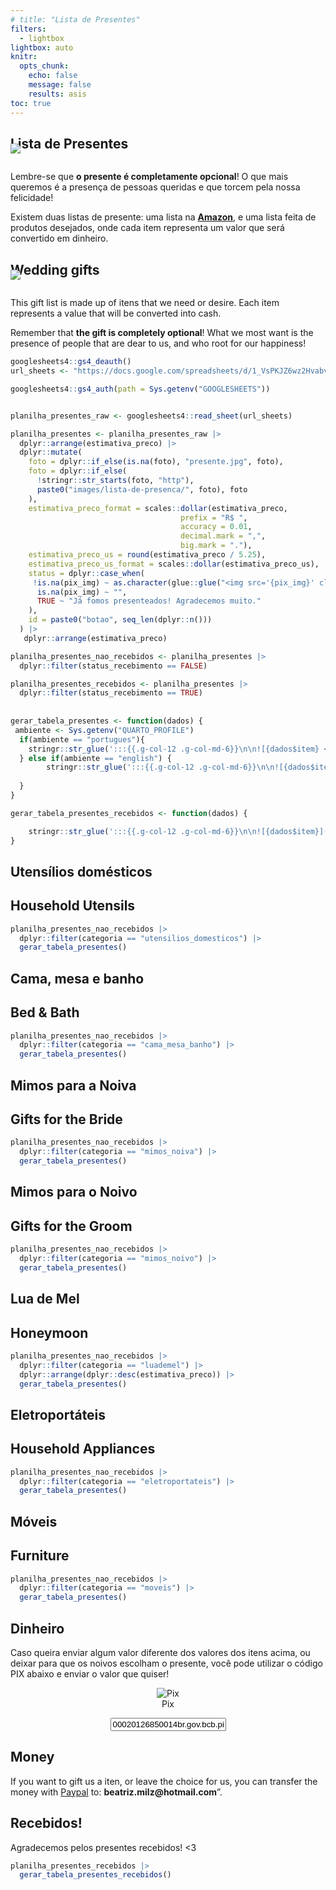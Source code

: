 ```yaml
---
# title: "Lista de Presentes"
filters:
  - lightbox
lightbox: auto
knitr:
  opts_chunk: 
    echo: false
    message: false
    results: asis
toc: true
---
```


::: {.content-visible when-profile="portugues"}
# Lista de Presentes

![](images/floral.jpg){.nolightbox fig-align="center" style="margin-top: -30px;"}

Lembre-se que **o presente é completamente opcional**! O que mais queremos é a presença de pessoas queridas e que torcem pela nossa felicidade!


Existem duas listas de presente: uma lista na **[Amazon](https://www.amazon.com.br/hz/wishlist/ls/UO6CJ6NL8M7D?ref_=wl_share)**, e uma lista  feita de produtos desejados, onde cada item representa um valor que será convertido em dinheiro.
:::


::: {.content-visible when-profile="english"}
# Wedding gifts

![](images/floral.jpg){.nolightbox fig-align="center" style="margin-top: -30px;"}

This gift list is made up of itens that we need or desire. Each item represents a value that will be converted into cash.

Remember that **the gift is completely optional**! What we most want is the presence of people that are dear to us, and who root for our happiness!
:::




```r

googlesheets4::gs4_deauth()
url_sheets <- "https://docs.google.com/spreadsheets/d/1_VsPKJZ6wz2HvabvGI6V-oW-1923KE_FyfKsvy-T2yc/edit#gid=0"

googlesheets4::gs4_auth(path = Sys.getenv("GOOGLESHEETS"))


planilha_presentes_raw <- googlesheets4::read_sheet(url_sheets) 

planilha_presentes <- planilha_presentes_raw |> 
  dplyr::arrange(estimativa_preco) |> 
  dplyr::mutate(
    foto = dplyr::if_else(is.na(foto), "presente.jpg", foto),
    foto = dplyr::if_else(
      !stringr::str_starts(foto, "http"),
      paste0("images/lista-de-presenca/", foto), foto
    ),
    estimativa_preco_format = scales::dollar(estimativa_preco,
                                      prefix = "R$ ", 
                                      accuracy = 0.01,
                                      decimal.mark = ",", 
                                      big.mark = "."),
    estimativa_preco_us = round(estimativa_preco / 5.25),
    estimativa_preco_us_format = scales::dollar(estimativa_preco_us),
    status = dplyr::case_when(
     !is.na(pix_img) ~ as.character(glue::glue("<img src='{pix_img}' class='img-fluid figure-img'/>")),
      is.na(pix_img) ~ "",
      TRUE ~ "Já fomos presenteados! Agradecemos muito."
    ),
    id = paste0("botao", seq_len(dplyr::n()))
  ) |> 
   dplyr::arrange(estimativa_preco)

planilha_presentes_nao_recebidos <- planilha_presentes |> 
  dplyr::filter(status_recebimento == FALSE)

planilha_presentes_recebidos <- planilha_presentes |> 
  dplyr::filter(status_recebimento == TRUE)
  
  
gerar_tabela_presentes <- function(dados) {
 ambiente <- Sys.getenv("QUARTO_PROFILE")
  if(ambiente == "portugues"){
    stringr::str_glue(':::{{.g-col-12 .g-col-md-6}}\n\n![{dados$item} <br> **{dados$estimativa_preco_format}**]({dados$foto}){{group="fotos" description="Caso você queira nos presentear com este item, envie um pix com o valor para<br/>{dados$status}<br/>Se quiser usar o código PIX, copie o texto abaixo <br/><input type=\'text\' value=\'{dados$pix_code}\' id=\'{dados$id}\' class=\'copiar-pix\' onClick=\'this.select();\'></input>" }}\n:::\n')
  } else if(ambiente == "english") {
        stringr::str_glue(':::{{.g-col-12 .g-col-md-6}}\n\n![{dados$item_en} <br> **{dados$estimativa_preco_us_format}**]({dados$foto}){{group="fotos" description="If you want to gift us this item, you can transfer **{dados$estimativa_preco_us_format}** with [Paypal](https://www.paypal.com/) to: **beatriz.milz@hotmail.com**" }}\n:::\n')
    
  }
}

gerar_tabela_presentes_recebidos <- function(dados) {

    stringr::str_glue(':::{{.g-col-12 .g-col-md-6}}\n\n![{dados$item}]({dados$foto}){{group="fotos_recebidos"}}\n:::\n')
}

```


::: {.content-visible when-profile="portugues"}

## Utensílios domésticos
:::

::: {.content-visible when-profile="english"}

##  Household Utensils
:::


:::{.grid}


```r
planilha_presentes_nao_recebidos |>
  dplyr::filter(categoria == "utensilios_domesticos") |>
  gerar_tabela_presentes()
```


:::



::: {.content-visible when-profile="portugues"}

## Cama, mesa e banho
:::

::: {.content-visible when-profile="english"}

##  Bed & Bath
:::

:::{.grid}


```r
planilha_presentes_nao_recebidos |>
  dplyr::filter(categoria == "cama_mesa_banho") |>
  gerar_tabela_presentes()
```

:::


::: {.content-visible when-profile="portugues"}

## Mimos para a Noiva
:::

::: {.content-visible when-profile="english"}

##  Gifts for the Bride
:::


:::{.grid}


```r
planilha_presentes_nao_recebidos |> 
  dplyr::filter(categoria == "mimos_noiva") |> 
  gerar_tabela_presentes()
```

:::

::: {.content-visible when-profile="portugues"}

## Mimos para o Noivo
:::

::: {.content-visible when-profile="english"}

##  Gifts for the Groom
:::


:::{.grid}


```r
planilha_presentes_nao_recebidos |> 
  dplyr::filter(categoria == "mimos_noivo") |> 
  gerar_tabela_presentes()
```
:::


::: {.content-visible when-profile="portugues"}

## Lua de Mel
:::

::: {.content-visible when-profile="english"}

##  Honeymoon
:::

:::{.grid}


```r
planilha_presentes_nao_recebidos |> 
  dplyr::filter(categoria == "luademel") |> 
  dplyr::arrange(dplyr::desc(estimativa_preco)) |> 
  gerar_tabela_presentes()
```

:::


::: {.content-visible when-profile="portugues"}

## Eletroportáteis
:::

::: {.content-visible when-profile="english"}

##  Household Appliances 
:::

:::{.grid}


```r
planilha_presentes_nao_recebidos |> 
  dplyr::filter(categoria == "eletroportateis") |> 
  gerar_tabela_presentes()
```

:::

::: {.content-visible when-profile="portugues"}

## Móveis
:::

::: {.content-visible when-profile="english"}

##  Furniture
:::


:::{.grid}


```r
planilha_presentes_nao_recebidos |> 
  dplyr::filter(categoria == "moveis") |> 
  gerar_tabela_presentes()
```

:::



::: {.content-visible when-profile="portugues"}
## Dinheiro

Caso queira enviar algum valor diferente dos valores dos itens acima, ou deixar para que os noivos escolham o presente, você pode utilizar o código PIX abaixo e enviar o valor que quiser!

<center>
![Pix](https://i.imgur.com/JGPmV6k.png){group="fotos" description="Caso você queira nos presentear com este item, envie um pix desejado usando esse QR CODE, ou copie o número do código PIX abaixo: <br> <input type='text' value='00020126850014br.gov.bcb.pix0136cf692a90-fb2e-48f5-913d-f73f7ed66cc90223Casamento beaeju.com.br5204000053039865802BR5925JULIO ADOLFO ZUCON TRECEN6009SAO PAULO62180514CasamentoGeral63042424' id='pix-geral' class='copiar-pix' onClick='this.select();'></input>"}

<input type='text' value='00020126850014br.gov.bcb.pix0136cf692a90-fb2e-48f5-913d-f73f7ed66cc90223Casamento beaeju.com.br5204000053039865802BR5925JULIO ADOLFO ZUCON TRECEN6009SAO PAULO62180514CasamentoGeral63042424' id='pix-geral' class='copiar-pix' onClick='this.select();'></input>
</center>


:::



::: {.content-visible when-profile="english"}

##  Money

If you want to gift us a iten, or leave the choice for us, you can transfer the money with [Paypal](https://www.paypal.com/) to: **beatriz.milz@hotmail.com**".
:::


## Recebidos!

Agradecemos pelos presentes recebidos! <3

```r
planilha_presentes_recebidos |> 
  gerar_tabela_presentes_recebidos()
```

